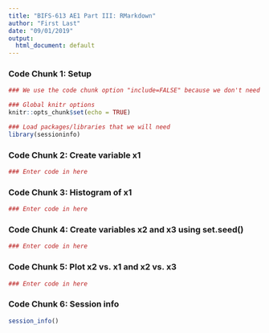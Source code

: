 ```yaml
---
title: "BIFS-613 AE1 Part III: RMarkdown"
author: "First Last"
date: "09/01/2019"
output:
  html_document: default
---
```


### Code Chunk 1: Setup

```r
### We use the code chunk option "include=FALSE" because we don't need to print this information

### Global knitr options
knitr::opts_chunk$set(echo = TRUE)

### Load packages/libraries that we will need
library(sessioninfo)
```

### Code Chunk 2: Create variable x1

```r
### Enter code in here

```

### Code Chunk 3: Histogram of x1

```r
### Enter code in here

```

### Code Chunk 4: Create variables x2 and x3 using set.seed()

```r
### Enter code in here

```

### Code Chunk 5: Plot x2 vs. x1 and x2 vs. x3

```r
### Enter code in here

```

### Code Chunk 6: Session info

```r
session_info()
```
